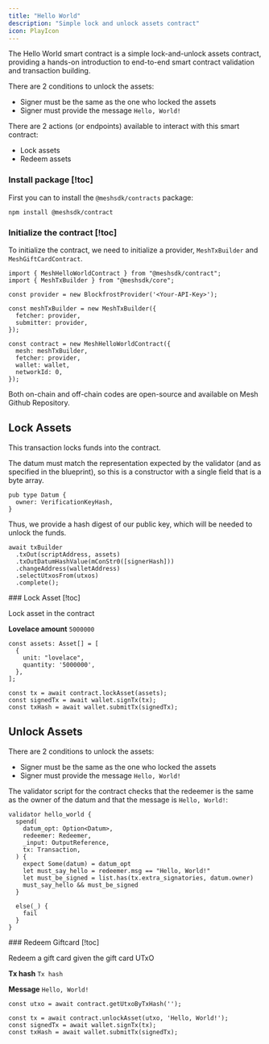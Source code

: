 ```yaml
---
title: "Hello World"
description: "Simple lock and unlock assets contract"
icon: PlayIcon
---
```


The Hello World smart contract is a simple lock-and-unlock assets contract, providing a hands-on introduction to end-to-end smart contract validation and transaction building.

There are 2 conditions to unlock the assets:

- Signer must be the same as the one who locked the assets
- Signer must provide the message `Hello, World!`

There are 2 actions (or endpoints) available to interact with this smart contract:

- Lock assets
- Redeem assets

### Install package [!toc]

First you can to install the `@meshsdk/contracts` package:

```tsx
npm install @meshsdk/contract
```

### Initialize the contract [!toc]

To initialize the contract, we need to initialize a provider, `MeshTxBuilder` and `MeshGiftCardContract`.

```tsx
import { MeshHelloWorldContract } from "@meshsdk/contract";
import { MeshTxBuilder } from "@meshsdk/core";

const provider = new BlockfrostProvider('<Your-API-Key>');

const meshTxBuilder = new MeshTxBuilder({
  fetcher: provider,
  submitter: provider,
});

const contract = new MeshHelloWorldContract({
  mesh: meshTxBuilder,
  fetcher: provider,
  wallet: wallet,
  networkId: 0,
});
```

Both on-chain and off-chain codes are open-source and available on <Link href="https://github.com/MeshJS/mesh/tree/main/packages/mesh-contract/src/hello-world">Mesh Github Repository</Link>.


## Lock Assets

This transaction locks funds into the contract.

The datum must match the representation expected by the validator (and as specified in the blueprint), so this is a constructor with a single field that is a byte array.

```tsx
pub type Datum {
  owner: VerificationKeyHash,
}
```

Thus, we provide a hash digest of our public key, which will be needed to unlock the funds.

```tsx
await txBuilder
  .txOut(scriptAddress, assets)
  .txOutDatumHashValue(mConStr0([signerHash]))
  .changeAddress(walletAddress)
  .selectUtxosFrom(utxos)
  .complete();
```

<Card>
  ### Lock Asset [!toc]

  Lock asset in the contract

  **Lovelace amount**
  `5000000`

  ```tsx
  const assets: Asset[] = [
    {
      unit: "lovelace",
      quantity: '5000000',
    },
  ];

  const tx = await contract.lockAsset(assets);
  const signedTx = await wallet.signTx(tx);
  const txHash = await wallet.submitTx(signedTx);
  ```
</Card>


## Unlock Assets

There are 2 conditions to unlock the assets:

- Signer must be the same as the one who locked the assets
- Signer must provide the message `Hello, World!`

The validator script for the contract checks that the redeemer is the same as the owner of the datum and that the message is `Hello, World!`:

```tsx
validator hello_world {
  spend(
    datum_opt: Option<Datum>,
    redeemer: Redeemer,
    _input: OutputReference,
    tx: Transaction,
  ) {
    expect Some(datum) = datum_opt
    let must_say_hello = redeemer.msg == "Hello, World!"
    let must_be_signed = list.has(tx.extra_signatories, datum.owner)
    must_say_hello && must_be_signed
  }

  else(_) {
    fail
  }
}
```

<Card>
  ### Redeem Giftcard [!toc]

  Redeem a gift card given the gift card UTxO

  **Tx hash**
  `Tx hash`

  **Message**
  `Hello, World!`

  ```tsx
  const utxo = await contract.getUtxoByTxHash('');

  const tx = await contract.unlockAsset(utxo, 'Hello, World!');
  const signedTx = await wallet.signTx(tx);
  const txHash = await wallet.submitTx(signedTx);
  ```
</Card>